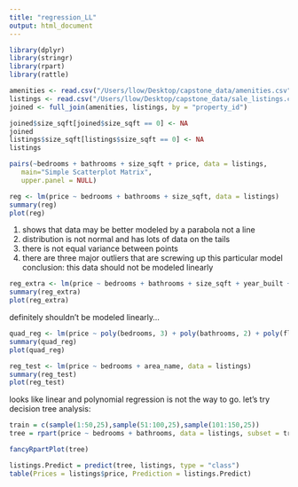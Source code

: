 ```yaml
---
title: "regression_LL"
output: html_document
---
```


```r
library(dplyr)
library(stringr)
library(rpart)
library(rattle)
```

```r
amenities <- read.csv("/Users/llow/Desktop/capstone_data/amenities.csv")
listings <- read.csv("/Users/llow/Desktop/capstone_data/sale_listings.csv")
joined <- full_join(amenities, listings, by = "property_id")
```

```r
joined$size_sqft[joined$size_sqft == 0] <- NA
joined
listings$size_sqft[listings$size_sqft == 0] <- NA
listings
```


```r
pairs(~bedrooms + bathrooms + size_sqft + price, data = listings,
   main="Simple Scatterplot Matrix",
   upper.panel = NULL)
```

```r
reg <- lm(price ~ bedrooms + bathrooms + size_sqft, data = listings)
summary(reg)
plot(reg)
```


1. shows that data may be better modeled by a parabola not a line
2. distribution is not normal and has lots of data on the tails
3. there is not equal variance between points
4. there are three major outliers that are screwing up this particular model
conclusion: this data should not be modeled linearly 

```r
reg_extra <- lm(price ~ bedrooms + bathrooms + size_sqft + year_built + floor_count + time_to_subway + half_baths, data = listings)
summary(reg_extra)
plot(reg_extra)
```
definitely shouldn't be modeled linearly...

```r
quad_reg <- lm(price ~ poly(bedrooms, 3) + poly(bathrooms, 2) + poly(floor_count, 2), data = listings)
summary(quad_reg)
plot(quad_reg)
```

```r
reg_test <- lm(price ~ bedrooms + area_name, data = listings)
summary(reg_test)
plot(reg_test)
```

looks like linear and polynomial regression is not the way to go.  let's try decision tree analysis:

```r
train = c(sample(1:50,25),sample(51:100,25),sample(101:150,25))
tree = rpart(price ~ bedrooms + bathrooms, data = listings, subset = train, method="class")

fancyRpartPlot(tree)
```

```r
listings.Predict = predict(tree, listings, type = "class")
table(Prices = listings$price, Prediction = listings.Predict)
```




